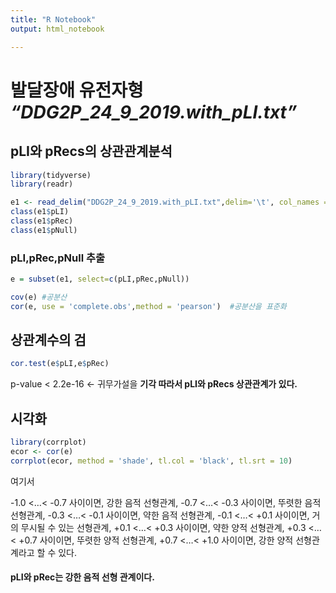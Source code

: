 ```yaml
---
title: "R Notebook"
output: html_notebook

---
```

# 발달장애 유전자형 _"DDG2P_24_9_2019.with_pLI.txt"_


## pLI와 pRecs의 상관관계분석

```r
library(tidyverse)
library(readr)

e1 <- read_delim("DDG2P_24_9_2019.with_pLI.txt",delim='\t', col_names = T)
class(e1$pLI)
class(e1$pRec)
class(e1$pNull)

```

### pLI,pRec,pNull 추출
```r
e = subset(e1, select=c(pLI,pRec,pNull))
```

```r
cov(e) #공분산
cor(e, use = 'complete.obs',method = 'pearson')  #공분산을 표준화
```

## 상관계수의 검
```r
cor.test(e$pLI,e$pRec)
```
  p-value < 2.2e-16  <- 귀무가설을 **기각 따라서 pLI와 pRecs 상관관계가 있다.**
  

## 시각화
```r
library(corrplot)
ecor <- cor(e)
corrplot(ecor, method = 'shade', tl.col = 'black', tl.srt = 10)
```

여기서

-1.0 <...< -0.7 사이이면, 강한 음적 선형관계,
-0.7 <...< -0.3 사이이면, 뚜렷한 음적 선형관계,
-0.3 <...<  -0.1 사이이면, 약한 음적 선형관계,
-0.1 <...< +0.1 사이이면, 거의 무시될 수 있는 선형관계,
+0.1 <...< +0.3 사이이면, 약한 양적 선형관계,
+0.3 <...< +0.7 사이이면, 뚜렷한 양적 선형관계,
+0.7 <...< +1.0 사이이면, 강한 양적 선형관계라고 할 수 있다.

#### **pLI와 pRec는 강한 음적 선형 관계이다.**



